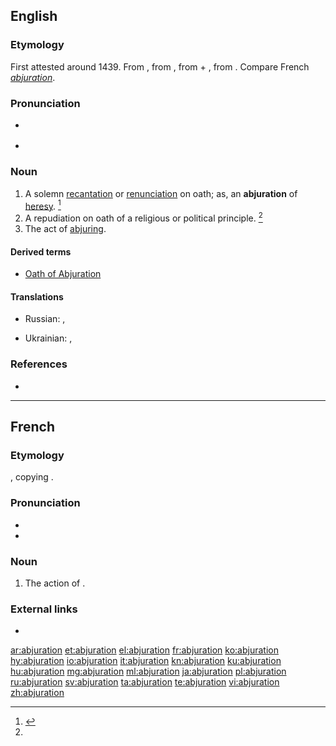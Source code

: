 ==English==

===Etymology===
First attested around 1439. From {{etyl|enm|en}} {{term|abjuracioun|lang=enm}}, from {{etyl|la|en}} {{m|la|abiūrātiō||forswearing, abjuration}}, from {{term|ab||from, away from|lang=la}} + {{m|la|iūrō||swear or take an oath}}, from {{m|la|iūs||law, right, duty}}. Compare French ''[[abjuration#French|abjuration]]''.

===Pronunciation===
* {{a|US}} {{IPA|/ˌæb.d͡ʒʊˈreɪ.ʃn̩/|/ˌæb.d͡ʒəˈreɪ.ʃn̩/|/ˌæb.d͡ʒʊɹˈɹeɪ.ʃn̩/|lang=en}}
* {{rhymes|eɪʃən|lang=en}}

===Noun===
{{en-noun}}

# A solemn [[recantation]] or [[renunciation]] on oath; as, an '''abjuration''' of [[heresy]]. {{defdate|First attested around 1350 to 1470.}}<ref name=SOED>{{R:SOED5|page=5}}</ref>
# A repudiation on oath of a religious or political principle. {{defdate|Mid 17<sup>th</sup> century.}}<ref name=SOED/>
# The act of [[abjure|abjuring]].

====Derived terms====
* [[Oath of Abjuration]]

====Translations====
{{trans-top|a solemn recantation or renunciation on oath}}
* Russian: {{t+|ru|отрече́ние|n|sc=Cyrl}}, {{t|ru|абьюра́ция|f|sc=Cyrl}}
{{trans-mid}}
* Ukrainian: {{t|uk|зре́чення|n|sc=Cyrl}}, {{t|uk|аб'юра́ція|f|sc=Cyrl}}
{{trans-bottom}}

===References===
<references/>
* {{R:Webster 1913}}

----

==French==

===Etymology===
{{suffix|abjurer|ation|lang=fr}}, copying {{etyl|la|fr}} {{m|la|abiūrātiō||forswearing, abjuration}}.

===Pronunciation===
* {{audio|Fr-abjuration.ogg|Audio|lang=fr}}
* {{rhymes|jɔ̃|lang=fr}}

===Noun===
{{fr-noun|f}}

# {{context|formal|lang=fr}} The action of {{term|abjurer|lang=fr}}.

===External links===
* {{R:TLFi}}

[[ar:abjuration]]
[[et:abjuration]]
[[el:abjuration]]
[[fr:abjuration]]
[[ko:abjuration]]
[[hy:abjuration]]
[[io:abjuration]]
[[it:abjuration]]
[[kn:abjuration]]
[[ku:abjuration]]
[[hu:abjuration]]
[[mg:abjuration]]
[[ml:abjuration]]
[[ja:abjuration]]
[[pl:abjuration]]
[[ru:abjuration]]
[[sv:abjuration]]
[[ta:abjuration]]
[[te:abjuration]]
[[vi:abjuration]]
[[zh:abjuration]]